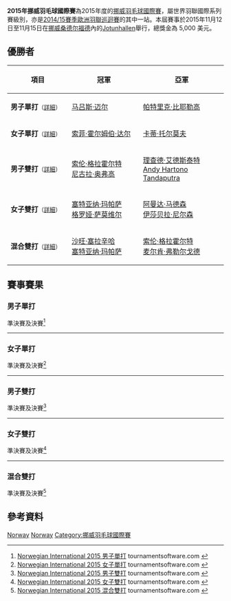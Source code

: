 {{noteTA|G1=Badminton}}
{{infobox badminton event
|name           = 2015年挪威羽毛球國際賽
|image          = 
|size           = 
|caption        =
|dates          = 2015年11月12日－11月15日
|number_edition = 
|level          = 4B
|prize_money    = 5,000美元
|location       = {{NOR}}[[桑德尔福德|桑德尔福德]]
|venue          = Bugårdsparken Jotunhallen 
|previous       = 2014年挪威羽毛球國際賽 
|next           = 2016年挪威羽毛球國際賽
}}
'''2015年挪威羽毛球國際賽'''為2015年度的[[挪威羽毛球國際賽|挪威羽毛球國際賽]]，屬世界羽聯國際系列賽級別，亦是[[2014/15賽季歐洲羽聯巡迴賽|2014/15賽季歐洲羽聯巡迴賽]]的其中一站。本屆賽事於2015年11月12日至11月15日在[[挪威|挪威]][[桑德尔福德|桑德尔福德]]內的[[Jotunhallen|Jotunhallen]]舉行，總獎金為 5,000 美元。

== 優勝者 ==
{| class=wikitable style="font-size:small"
!width="200"|項目
!width="250"|冠軍
!width="250"|亞軍
|-
|'''男子單打'''<small>（[[#男子單打|詳細]]）</small>
|{{flagicon|NOR}} [[马吕斯·迈尔|马吕斯·迈尔]]
|{{flagicon|DEN}} [[帕特里克·比耶勒高|帕特里克·比耶勒高]]
|-
|'''女子單打'''<small>（[[#女子單打|詳細]]）</small>
|{{flagicon|DEN}} [[索菲·霍尔姆伯·达尔|索菲·霍尔姆伯·达尔]]
|{{flagicon|EST}} [[卡蒂·托尔莫夫|卡蒂·托尔莫夫]]
|-
|'''男子雙打'''<small>（[[#男子雙打|詳細]]）</small>
|{{flagicon|DEN}} [[索伦·格拉霍尔特|索伦·格拉霍尔特]]<br/>{{flagicon|DEN}} [[尼古拉·奥弗高|尼古拉·奥弗高]]
|{{flagicon|SWE}} [[理查德·艾德斯泰特|理查德·艾德斯泰特]]<br/>{{flagicon|SWE}} [[Andy_Hartono_Tandaputra|Andy Hartono Tandaputra]]
|-
|'''女子雙打'''<small>（[[#女子雙打|詳細]]）</small>
|{{flagicon|AUS}} [[塞特亚纳·玛帕萨|塞特亚纳·玛帕萨]]<br/>{{flagicon|AUS}} [[格罗娅·萨莫维尔|格罗娅·萨莫维尔]]
|{{flagicon|DEN}} [[阿曼达·马德森|阿曼达·马德森]]<br/>{{flagicon|DEN}} [[伊莎贝拉·尼尔森|伊莎贝拉·尼尔森]]
|-
|'''混合雙打'''<small>（[[#混合雙打|詳細]]）</small>
|{{flagicon|AUS}} [[沙旺·塞拉辛哈|沙旺·塞拉辛哈]]<br/>{{flagicon|AUS}} [[塞特亚纳·玛帕萨|塞特亚纳·玛帕萨]]
|{{flagicon|DEN}} [[索伦·格拉霍尔特|索伦·格拉霍尔特]]<br/>{{flagicon|DEN}} [[麦尔肯·弗勒尔戈德|麦尔肯·弗勒尔戈德]]
|}

== 賽事賽果 ==
=== 男子單打 ===
;準決賽及決賽<ref name="MS">[http://bwf.tournamentsoftware.com/sport/draw.aspx?id=7FEE9BC4-65E2-4C59-B5C6-6278BB1EE4D4&draw=2 Norwegian International 2015 男子單打] tournamentsoftware.com {{en}}</ref>
{{4TeamBracket-Tennis3-v2
| team-width=200
| RD1-seed1=1
| RD1-team1='''{{flagicon|NOR}} [[马吕斯·迈尔|马吕斯·迈尔]]
| RD1-score1-1='''21
| RD1-score1-2=11
| RD1-score1-3='''21
| RD1-seed2=
| RD1-team2={{flagicon|SWE}} [[菲利克斯·布雷施泰特|菲利克斯·布雷施泰特]]
| RD1-score2-1=14
| RD1-score2-2='''21
| RD1-score2-3=12

| RD1-seed3=
| RD1-team3={{flagicon|GER}} [[卡伊·舍费尔|卡伊·舍费尔]]
| RD1-score3-1=18
| RD1-score3-2=15
| RD1-score3-3=
| RD1-seed4=Q
| RD1-team4='''{{flagicon|DEN}} [[帕特里克·比耶勒高|帕特里克·比耶勒高]]
| RD1-score4-1='''21
| RD1-score4-2='''21
| RD1-score4-3=

| RD2-seed1=1
| RD2-team1='''{{flagicon|NOR}} [[马吕斯·迈尔|马吕斯·迈尔]]
| RD2-score1-1='''21
| RD2-score1-2='''21
| RD2-score1-3=
| RD2-seed2=Q
| RD2-team2={{flagicon|DEN}} [[帕特里克·比耶勒高|帕特里克·比耶勒高]]
| RD2-score2-1=19
| RD2-score2-2=15
| RD2-score2-3=
}}
----

=== 女子單打 ===
;準決賽及決賽<ref name="WS">[http://bwf.tournamentsoftware.com/sport/draw.aspx?id=7FEE9BC4-65E2-4C59-B5C6-6278BB1EE4D4&draw=4 Norwegian International 2015 女子單打] tournamentsoftware.com {{en}}</ref>
{{4TeamBracket-Tennis3-v2
| team-width=200
| RD1-seed1=6
| RD1-team1='''{{flagicon|DEN}} [[索菲·霍尔姆伯·达尔|索菲·霍尔姆伯·达尔]]
| RD1-score1-1='''22
| RD1-score1-2='''21
| RD1-score1-3=
| RD1-seed2=
| RD1-team2={{flagicon|POL}} [[安娜·纳雷尔|安娜·纳雷尔]]
| RD1-score2-1=20
| RD1-score2-2=12
| RD1-score2-3=

| RD1-seed3=4
| RD1-team3={{flagicon|DEN}} [[茱莉·芬尼-易普森|茱莉·芬尼-易普森]]
| RD1-score3-1='''22
| RD1-score3-2=12
| RD1-score3-3=11
| RD1-seed4=2
| RD1-team4='''{{flagicon|EST}} [[卡蒂·托尔莫夫|卡蒂·托尔莫夫]]
| RD1-score4-1=20
| RD1-score4-2='''21
| RD1-score4-3='''21

| RD2-seed1=6
| RD2-team1='''{{flagicon|DEN}} [[索菲·霍尔姆伯·达尔|索菲·霍尔姆伯·达尔]]
| RD2-score1-1='''21
| RD2-score1-2='''21
| RD2-score1-3=
| RD2-seed2=2
| RD2-team2={{flagicon|EST}} [[卡蒂·托尔莫夫|卡蒂·托尔莫夫]]
| RD2-score2-1=13
| RD2-score2-2=12
| RD2-score2-3=
}}
----

=== 男子雙打 ===
;準決賽及決賽<ref name="MD">[http://bwf.tournamentsoftware.com/sport/draw.aspx?id=7FEE9BC4-65E2-4C59-B5C6-6278BB1EE4D4&draw=6 Norwegian International 2015 男子雙打] tournamentsoftware.com {{en}}</ref>
{{4TeamBracket-Tennis3-v2
| team-width=200
| RD1-seed1=
| RD1-team1='''{{flagicon|SWE}} [[理查德·艾德斯泰特|理查德·艾德斯泰特]]<br/> {{flagicon|SWE}} [[Andy_Hartono_Tandaputra|Andy Hartono Tandaputra]]
| RD1-score1-1='''22
| RD1-score1-2=19
| RD1-score1-3='''21
| RD1-seed2=4
| RD1-team2={{flagicon|RUS}} [[康斯坦丁·阿布拉莫夫|康斯坦丁·阿布拉莫夫]]<br/> {{flagicon|RUS}} [[亚历山大·津琴科|亚历山大·津琴科]]
| RD1-score2-1=20
| RD1-score2-2='''21
| RD1-score2-3=18

| RD1-seed3=
| RD1-team3={{flagicon|FRA}} [[弗洛朗·里安喬|弗洛朗·里安喬]]<br/> {{flagicon|POL}} [[Asuro_Rizko|Asuro Rizko]]
| RD1-score3-1=16
| RD1-score3-2='''21
| RD1-score3-3=14
| RD1-seed4=2
| RD1-team4='''{{flagicon|DEN}} [[索伦·格拉霍尔特|索伦·格拉霍尔特]]<br/> {{flagicon|DEN}} [[尼古拉·奥弗高|尼古拉·奥弗高]]
| RD1-score4-1='''21
| RD1-score4-2=12
| RD1-score4-3='''21

| RD2-seed1=
| RD2-team1={{flagicon|SWE}} [[理查德·艾德斯泰特|理查德·艾德斯泰特]]<br/> {{flagicon|SWE}} [[Andy_Hartono_Tandaputra|Andy Hartono Tandaputra]]
| RD2-score1-1=21
| RD2-score1-2=17
| RD2-score1-3=
| RD2-seed2=2
| RD2-team2='''{{flagicon|DEN}} [[索伦·格拉霍尔特|索伦·格拉霍尔特]]<br/> {{flagicon|DEN}} [[尼古拉·奥弗高|尼古拉·奥弗高]]
| RD2-score2-1='''23
| RD2-score2-2='''21
| RD2-score2-3=
}}
----

=== 女子雙打 ===
;準決賽及決賽<ref name="WD">[http://bwf.tournamentsoftware.com/sport/draw.aspx?id=7FEE9BC4-65E2-4C59-B5C6-6278BB1EE4D4&draw=7 Norwegian International 2015 女子雙打] {{Wayback|url=http://bwf.tournamentsoftware.com/sport/draw.aspx?id=7FEE9BC4-65E2-4C59-B5C6-6278BB1EE4D4&draw=7 |date=20191215054232 }} tournamentsoftware.com {{en}}</ref>
{{4TeamBracket-Tennis3-v2
| team-width=200
| RD1-seed1=1
| RD1-team1='''{{flagicon|DEN}} [[阿曼达·马德森|阿曼达·马德森]]<br/> {{flagicon|DEN}} [[伊莎贝拉·尼尔森|伊莎贝拉·尼尔森]]
| RD1-score1-1='''21
| RD1-score1-2='''21
| RD1-score1-3=
| RD1-seed2=
| RD1-team2={{flagicon|SWE}} [[Berfin_Aslan|Berfin Aslan]]<br/> {{flagicon|SWE}} [[Jenny_Wan|Jenny Wan]]
| RD1-score2-1=16
| RD1-score2-2=12
| RD1-score2-3=

| RD1-seed3=4
| RD1-team3={{nowrap|{{flagicon|RUS}} [[安娜斯塔西亚·切尔维亚科娃|安娜斯塔西亚·切尔维亚科娃]]<br/> {{flagicon|RUS}} [[奥尔佳·莫罗佐娃|奥尔佳·莫罗佐娃]]}}
| RD1-score3-1=18
| RD1-score3-2=21
| RD1-score3-3=
| RD1-seed4=2
| RD1-team4='''{{flagicon|AUS}} [[塞特亚纳·玛帕萨|塞特亚纳·玛帕萨]]<br/> {{flagicon|AUS}} [[格罗娅·萨莫维尔|格罗娅·萨莫维尔]]
| RD1-score4-1='''21
| RD1-score4-2='''23
| RD1-score4-3=

| RD2-seed1=1
| RD2-team1={{flagicon|DEN}} [[阿曼达·马德森|阿曼达·马德森]]<br/> {{flagicon|DEN}} [[伊莎贝拉·尼尔森|伊莎贝拉·尼尔森]]
| RD2-score1-1=5
| RD2-score1-2=13
| RD2-score1-3=
| RD2-seed2=2
| RD2-team2='''{{flagicon|AUS}} [[塞特亚纳·玛帕萨|塞特亚纳·玛帕萨]]<br/> {{flagicon|AUS}} [[格罗娅·萨莫维尔|格罗娅·萨莫维尔]]
| RD2-score2-1='''21
| RD2-score2-2='''21
| RD2-score2-3=
}}
----

=== 混合雙打 ===
;準決賽及決賽<ref name="XD">[http://bwf.tournamentsoftware.com/sport/draw.aspx?id=7FEE9BC4-65E2-4C59-B5C6-6278BB1EE4D4&draw=9 Norwegian International 2015 混合雙打] {{Wayback|url=http://bwf.tournamentsoftware.com/sport/draw.aspx?id=7FEE9BC4-65E2-4C59-B5C6-6278BB1EE4D4&draw=9 |date=20191215045631 }} tournamentsoftware.com {{en}}</ref>
{{4TeamBracket-Tennis3-v2
| team-width=200
| RD1-seed1=
| RD1-team1={{flagicon|RUS}} [[亚历山大·津琴科|亚历山大·津琴科]]<br/> {{flagicon|RUS}} [[奥尔佳·莫罗佐娃|奥尔佳·莫罗佐娃]]
| RD1-score1-1=13
| RD1-score1-2='''21
| RD1-score1-3=15
| RD1-seed2=4
| RD1-team2='''{{flagicon|AUS}} [[沙旺·塞拉辛哈|沙旺·塞拉辛哈]]<br/> {{flagicon|AUS}} [[塞特亚纳·玛帕萨|塞特亚纳·玛帕萨]]
| RD1-score2-1='''21
| RD1-score2-2=10
| RD1-score2-3='''21

| RD1-seed3=
| RD1-team3={{flagicon|FIN}} [[马尔科·皮科宁|马尔科·皮科宁]]<br/> {{flagicon|EST}} [[卡罗利妮·霍伊姆|卡罗利妮·霍伊姆]]
| RD1-score3-1=14
| RD1-score3-2=9
| RD1-score3-3=
| RD1-seed4=
| RD1-team4='''{{nowrap|{{flagicon|DEN}} [[索伦·格拉霍尔特|索伦·格拉霍尔特]]<br/> {{flagicon|DEN}} [[麦尔肯·弗勒尔戈德|麦尔肯·弗勒尔戈德]]}}
| RD1-score4-1='''21
| RD1-score4-2='''21
| RD1-score4-3=

| RD2-seed1=4
| RD2-team1='''{{nowrap|{{flagicon|AUS}} [[沙旺·塞拉辛哈|沙旺·塞拉辛哈]]<br/> {{flagicon|AUS}} [[塞特亚纳·玛帕萨|塞特亚纳·玛帕萨]]}}
| RD2-score1-1='''21
| RD2-score1-2='''21
| RD2-score1-3=
| RD2-seed2=
| RD2-team2={{flagicon|DEN}} [[索伦·格拉霍尔特|索伦·格拉霍尔特]]<br/> {{flagicon|DEN}} [[麦尔肯·弗勒尔戈德|麦尔肯·弗勒尔戈德]]
| RD2-score2-1=17
| RD2-score2-2=15
| RD2-score2-3=
}}

== 參考資料 ==
{{Reflist}}

[[Category:2015年世界羽聯國際系列賽|Norway]]
[[Category:2014/15賽季歐洲羽聯巡迴賽|Norway]]
[[Category:挪威羽毛球國際賽|Category:挪威羽毛球國際賽]]